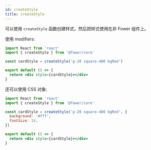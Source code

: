 ```yaml
---
id: createStyle
title: createStyle
---
```


可以使用 `createStyle` 函数创建样式，然后把样式使用在非 Fower 组件上。

使用 modifiers:

```jsx
import React from 'react'
import { createStyle } from '@fower/core'

const cardStyle = createStyle('p-20 square-400 bgRed')

export default () => {
  return <div style={cardStyle}></div>
}
```

还可以使用 CSS 对象:

```jsx
import React from 'react'
import { createStyle } from '@fower/core'

const cardStyle = createStyle('p-20 square-400 bgRed', {
  background: '#fff',
  fontSize: 14,
})

export default () => {
  return <div style={cardStyle}></div>
}
```
